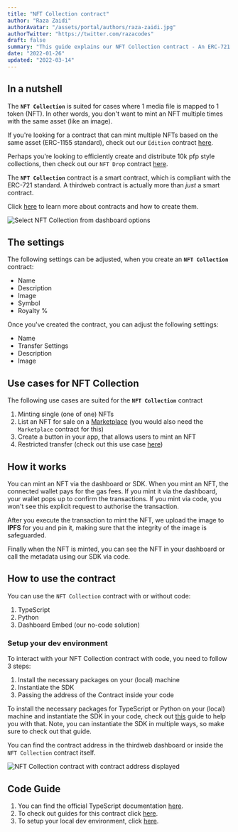 ```yaml
---
title: "NFT Collection contract"
author: "Raza Zaidi"
authorAvatar: "/assets/portal/authors/raza-zaidi.jpg"
authorTwitter: "https://twitter.com/razacodes"
draft: false
summary: "This guide explains our NFT Collection contract - An ERC-721 contract that enables you to mint one-of-one NFTs"
date: "2022-01-26"
updated: "2022-03-14"
---
```


## In a nutshell

The **`NFT Collection`** is suited for cases where 1 media file is mapped to 1 token (NFT). In other words, you don't want to mint an NFT multiple times with the same asset (like an image).

If you're looking for a contract that can mint multiple NFTs based on the same asset (ERC-1155 standard), check out our `Edition` contract [here](/contracts/edition).

Perhaps you're looking to efficiently create and distribute 10k pfp style collections, then check out our `NFT Drop` contract [here](/contracts/nft-drop).

The **`NFT Collection`** contract is a smart contract, which is compliant with the ERC-721 standard. A thirdweb contract is actually more than _just_ a smart contract.

Click [here](/contracts) to learn more about contracts and how to create them.

![Select NFT Collection from dashboard options](/assets/portal/contracts/nft-collection/select-nft-collection-from-dashboard.png)

## The settings

The following settings can be adjusted, when you create an **`NFT Collection`** contract:

- Name
- Description
- Image
- Symbol
- Royalty %

Once you've created the contract, you can adjust the following settings:

- Name
- Transfer Settings
- Description
- Image

## Use cases for NFT Collection

The following use cases are suited for the **`NFT Collection`** contract

1. Minting single (one of one) NFTs
2. List an NFT for sale on a [Marketplace](/contracts/marketplace) (you would also need the `Marketplace` contract for this)
3. Create a button in your app, that allows users to mint an NFT
4. Restricted transfer (check out this use case [here](/guides/make-your-nft-non-transferable))

## How it works

You can mint an NFT via the dashboard or SDK. When you mint an NFT, the connected wallet pays for the gas fees. If you mint it via the dashboard, your wallet pops up to confirm the transactions. If you mint via code, you won't see this explicit request to authorise the transaction.

After you execute the transaction to mint the NFT, we upload the image to **IPFS** for you and pin it, making sure that the integrity of the image is safeguarded.

Finally when the NFT is minted, you can see the NFT in your dashboard or call the metadata using our SDK via code.

## How to use the contract

You can use the `NFT Collection` contract with or without code:

1. TypeScript
2. Python
3. Dashboard Embed (our no-code solution)

### Setup your dev environment

To interact with your NFT Collection contract with code, you need to follow 3 steps:

1. Install the necessary packages on your (local) machine
2. Instantiate the SDK
3. Passing the address of the Contract inside your code

To install the necessary packages for TypeScript or Python on your (local) machine and instantiate the SDK in your code, check out [this](/guides/sdk-guide) guide to help you with that. Note, you can instantiate the SDK in multiple ways, so make sure to check out that guide.

You can find the contract address in the thirdweb dashboard or inside the `NFT Collection` contract itself.

![NFT Collection contract with contract address displayed](/assets/portal/contracts/nft-collection/nft-collection-contract-address.png)

## Code Guide

1. You can find the official TypeScript documentation [here](https://docs.thirdweb.com/typescript/sdk.nftcollection).
2. To check out guides for this contract click [here](/guides/nft-collection).
3. To setup your local dev environment, click [here](/guides/sdk-guide).

<MdxNavigation>
  <MdxNavigationItem href="/contracts" title="Contracts" />
  <MdxNavigationItem href="/contracts/edition" title="Edition" next />
</MdxNavigation>
